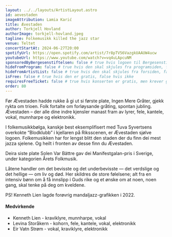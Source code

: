 ```yaml
---
layout: ../../layouts/ArtistLayout.astro
id: aevestaden
imageAttribution: Lamia Karić
title: Ævestaden
author: Torkjell Hovland
authorImage: torkjell-hovland.jpeg
tagline: Folkemusikk killed the jazz star
venue: Teltet
concertStartAt: 2024-06-27T20:00
spotifyUrl: https://open.spotify.com/artist/7r8pTV56VazgkUAAUW4ucw
youtubeUrl: https://www.youtube.com/watch?v=vq4uLApcuNM
sponsoredByBergesenstiftelsen: false # true hvis logoen til Bergesenstiftelsen skal vises, false hvis ikke
hideFromProgram: false # true hvis den skal skjules fra programsiden, false hvis den skal vises
hideFromArtistList: false # true hvis den skal skjules fra forsiden, false hvis den skal vises
isFree: false # true hvis den er gratis, false hvis ikke
requiresFreeTicket: false # true hvis konserten er gratis, men krever gratisbillett
order: 80
---
```


Før Ævestaden hadde rukke å gi ut si første plate, Ingen Mere Gråter, gjekk rykta om trioen. Folk fortalte om forløysande gråting, spontan jubling. Ævestaden – der alle dine indre kjensler manast fram av lyrer, fele, kantele, vokal, munnharpe og elektronikk.

I folkemusikkbølga, kanskje best eksemplifisert med Tuva Syvertsens overkokte “Blodklubb” i kjellaren på Riksscenen, er Ævestaden sjølve logoen. Folkemusikken har for lengst blitt den staden der du finn dei mest jazza sjelene. Og heilt i fronten av desse finn du Ævestaden.

Deira siste plate Solen Var Bättre gav dei Manifestgalan-pris i Sverige, under kategorien Årets Folkmusik.

Låtene handler om det bevisste og det underbevisste — det verdslige og det hellige — om liv og død. Her skildres de store følelsene; alt fra en intensiv bønn om å få innslipp i Guds rike og et ønske om at noen, noen gang, skal tenke på deg om kveldene.

PS! Kenneth Lien lagde forøvrig mandaljazz-grafikken i 2022.

#### Medvirkende

- Kenneth Lien - kraviklyre, munnharpe, vokal
- Levina Storåkern - kohorn, fele, kantele, vokal, elektronikk
- Eir Vatn Strøm - vokal, kraviklyre, elektronikk
